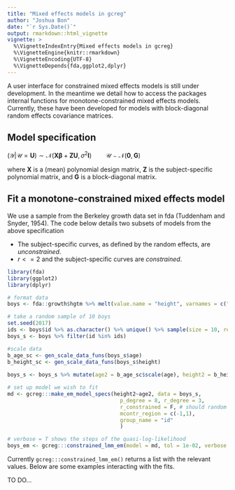```yaml
---
title: "Mixed effects models in gcreg"
author: "Joshua Bon"
date: "`r Sys.Date()`"
output: rmarkdown::html_vignette
vignette: >
  %\VignetteIndexEntry{Mixed effects models in gcreg}
  %\VignetteEngine{knitr::rmarkdown}
  %\VignetteEncoding{UTF-8}
  %\VignetteDepends{fda,ggplot2,dplyr}
---
```


A user interface for constrained mixed effects models is still under development. In the meantime we detail how to access the packages internal functions for monotone-constrained mixed effects models. Currently, these have been developed for models with block-diagonal random effects covariance matrices.

## Model specification 

$\left(\mathcal{Y}|\mathcal{U}=\mathbf{U}\right) \sim \mathcal{N}\left(\mathbf{X}\mathbf{\beta} + \mathbf{Z} \mathbf{U},\sigma^{2}\mathbf{I}\right) \qquad \mathcal{U} \sim \mathcal{N}\left(\mathbf{0},\mathbf{G}\right)$

where $\mathbf{X}$ is a (mean) polynomial design matrix, $\mathbf{Z}$ is the subject-specific polynomial matrix, and $\mathbf{G}$ is a block-diagonal matrix.

## Fit a monotone-constrained mixed effects model

We use a sample from the Berkeley growth data set in fda (Tuddenham and Snyder, 1954). The code below details two subsets of models from the above specification

 - The subject-specific curves, as defined by the random effects, are *unconstrained*.
 - $r <= 2$ and the subject-specific curves are *constrained*.

```r
library(fda)
library(ggplot2)
library(dplyr)

# format data
boys <- fda::growth$hgtm %>% melt(value.name = "height", varnames = c("age","id"))

# take a random sample of 10 boys
set.seed(2017)
ids <- boys$id %>% as.character() %>% unique() %>% sample(size = 10, replace = F)
boys_s <- boys %>% filter(id %in% ids)

#scale data
b_age_sc <- gen_scale_data_funs(boys_s$age)
b_height_sc <- gen_scale_data_funs(boys_s$height)
  
boys_s <- boys_s %>% mutate(age2 = b_age_sc$scale(age), height2 = b_height_sc$scale(height))

# set up model we wish to fit
md <- gcreg:::make_em_model_specs(height2~age2, data = boys_s,
                                    p_degree = 8, r_degree = 3,
                                    r_constrained = F, # should random effects be constrained?
                                    mcontr_region = c(-1,1),
                                    group_name = "id"
                                    )

# verbose = T shows the steps of the quasi-log-likelihood
boys_em <- gcreg:::constrained_lmm_em(model = md, tol = 1e-02, verbose = T, save_steps = F)

```

Currently `gcreg:::constrained_lmm_em()` returns a list with the relevant values.  Below are some examples interacting with the fits.

TO DO...
